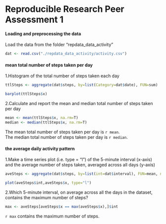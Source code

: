 Reproducible Research Peer Assessment 1 
========================================================

#### Loading and preprocessing the data

Load the data from the folder "repdata_data_activity"

```r
dat <- read.csv("./repdata_data_activity/activity.csv")
```



#### mean total number of steps taken per day

1.Histogram of the total number of steps taken each day

```r
ttlSteps <- aggregate(dat$steps, by=list(Category=dat$date), FUN=sum)
```

```r
barplot(ttlSteps$x)
```


2.Calculate and report the mean and median total number of steps taken per day

```r
mean <- mean(ttlSteps$x, na.rm=T)
median <- median(ttlSteps$x, na.rm=T)
```

The mean total number of steps taken per day is `r mean`.  
The median total number of steps taken per day is `r median`.  


#### the average daily activity pattern
1.Make a time series plot (i.e. type = "l") of the 5-minute interval (x-axis) and the average number of steps taken, averaged across all days (y-axis)  

```r
aveSteps <- aggregate(dat$steps, by=list(int=dat$interval), FUN=mean, na.rm=T)
```


```r
plot(aveSteps$int,aveSteps$x, type="l")
```


2.Which 5-minute interval, on average across all the days in the dataset, contains the maximum number of steps?

```r
max <- aveSteps[aveSteps$x == max(aveSteps$x),]$int
```

`r max` contains the maximum number of steps.
